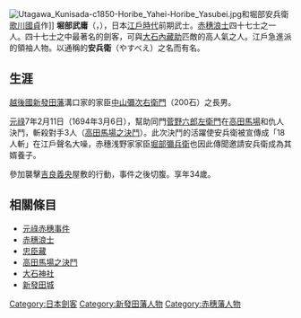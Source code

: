 [[File:Utagawa_Kunisada-c1850-Horibe_Yahei-Horibe_Yasubei.jpg|thumb]]和堀部安兵衛 [[歌川國貞|歌川國貞]]作]]
'''堀部武庸'''（{{jpn|j=堀部 武庸|hg=ほりべ たけつね|rm=Horibe Taketsune}}，{{bd|1670年|（[[寬文|寬文]]10年）|1703年|3月20日（[[元祿|元祿]]16年2月4日）|}}），日本[[江戶時代|江戶時代]]前期武士。[[赤穗浪士|赤穗浪士]]四十七士之一人。四十七士之中最著名的劍客，可與[[大石良雄|大石內藏助]]匹敵的高人氣之人。江戶急進派的領袖人物。以通稱的'''安兵衛'''（やすべえ）之名而有名。

== 生涯 ==
[[越後國|越後國]][[新發田藩|新發田藩]]溝口家的家臣[[中山彌次右衛門|中山彌次右衛門]]（200石）之長男。

[[元祿|元祿]]7年2月11日（1694年3月6日），幫助同門[[菅野六郎左衛門|菅野六郎左衛門]]在[[高田馬場|高田馬場]]和仇人決鬥，斬殺對手3人（[[高田馬場之決鬥|高田馬場之決鬥]]）。此次決鬥的活躍使安兵衛被宣傳成「18人斬」在江戶聲名大噪，赤穗浅野家家臣[[堀部金丸|堀部彌兵衛]]也因此傳聞邀請安兵衛成為其婿養子。

參加襲擊[[吉良義央|吉良義央]]屋敷的行動，事件之後切腹。享年34歲。

== 相關條目 ==
*[[元祿赤穗事件|元祿赤穗事件]]
*[[赤穗浪士|赤穗浪士]]
*[[忠臣藏|忠臣藏]]
*[[高田馬場之決鬥|高田馬場之決鬥]]
*[[大石神社|大石神社]]
*[[新發田城|新發田城]]

{{DEFAULTSORT:Horibe Yasubei}}

[[Category:日本劍客|Category:日本劍客]]
[[Category:新發田藩人物|Category:新發田藩人物]]
[[Category:赤穗藩人物|Category:赤穗藩人物]]